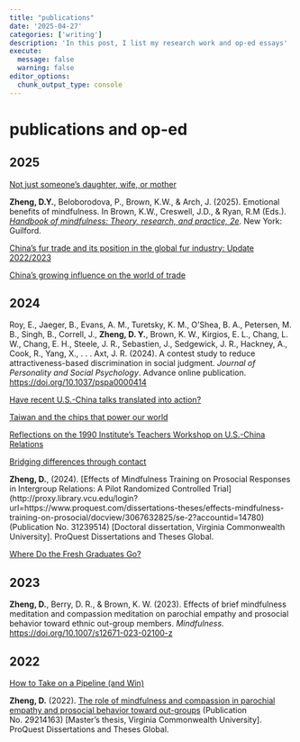 ```yaml
---
title: "publications"
date: '2025-04-27'
categories: ['writing']
description: 'In this post, I list my research work and op-ed essays'
execute: 
  message: false
  warning: false
editor_options: 
  chunk_output_type: console
---
```


# publications and op-ed

## 2025

[Not just someone’s daughter, wife, or mother](https://1990institute.salsalabs.org/1990newsletter_vol5_issue3)

**Zheng, D.Y.**, Beloborodova, P., Brown, K.W., & Arch, J. (2025). Emotional benefits of mindfulness. In Brown, K.W., Creswell, J.D., & Ryan, R.M (Eds.). [*Handbook of mindfulness: Theory, research, and practice, 2e*](https://www.guilford.com/books/Handbook-of-Mindfulness/Brown-Creswell-Ryan/9781462557004). New York: Guilford.

[China’s fur trade and its position in the global fur industry: Update 2022/2023](https://www.actasia.org/wp-content/uploads/2025/02/Fur-Report_2024_Digital_FAR.pdf)

[China’s growing influence on the world of trade](https://1990institute.salsalabs.org/1990newsletter_vol4_issue11_copy1)

## 2024

Roy, E., Jaeger, B., Evans, A. M., Turetsky, K. M., O'Shea, B. A., Petersen, M. B., Singh, B., Correll, J., **Zheng, D. Y.**, Brown, K. W., Kirgios, E. L., Chang, L. W., Chang, E. H., Steele, J. R., Sebastien, J., Sedgewick, J. R., Hackney, A., Cook, R., Yang, X., . . . Axt, J. R. (2024). A contest study to reduce attractiveness-based discrimination in social judgment. *Journal of Personality and Social Psychology*. Advance online publication. <https://doi.org/10.1037/pspa0000414>

[Have recent U.S.-China talks translated into action?](https://1990institute.salsalabs.org/1990newsletter_vol4_issue11)

[Taiwan and the chips that power our world](https://1990institute.salsalabs.org/1990newsletter_vol4_issue9)

[Reflections on the 1990 Institute’s Teachers Workshop on U.S.-China Relations](https://1990institute.salsalabs.org/1990newsletter_vol4_issue7)

[Bridging differences through contact](https://1990institute.salsalabs.org/1990newsletter_vol4_issue5)

**Zheng, D.**, (2024). \[Effects of Mindfulness Training on Prosocial Responses in Intergroup Relations: A Pilot Randomized Controlled Trial\](http://proxy.library.vcu.edu/login?url=https://www.proquest.com/dissertations-theses/effects-mindfulness-training-on-prosocial/docview/3067632825/se-2?accountid=14780) (Publication No. 31239514) \[Doctoral dissertation, Virginia Commonwealth University\]. ProQuest Dissertations and Theses Global.

[Where Do the Fresh Graduates Go?](https://1990institute.salsalabs.org/1990newsletter_vol4_issue3)

## 2023

**Zheng, D.**, Berry, D. R., & Brown, K. W. (2023). Effects of brief mindfulness meditation and compassion meditation on parochial empathy and prosocial behavior toward ethnic out-group members. *Mindfulness*. <https://doi.org/10.1007/s12671-023-02100-z>

## 2022

[How to Take on a Pipeline (and Win)](https://blog.ucsusa.org/science-blogger/how-to-take-on-a-pipeline-and-win/)

**Zheng, D.** (2022). [The role of mindfulness and compassion in parochial empathy and prosocial behavior toward out-groups](https://scholarscompass.vcu.edu/etd/7004/) (Publication No. 29214163) \[Master’s thesis, Virginia Commonwealth University\]. ProQuest Dissertations and Theses Global.
